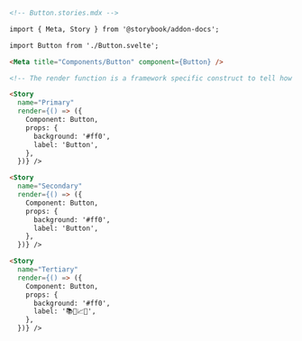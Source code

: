 ```md
<!-- Button.stories.mdx -->

import { Meta, Story } from '@storybook/addon-docs';

import Button from './Button.svelte';

<Meta title="Components/Button" component={Button} />

<!-- The render function is a framework specific construct to tell how the story should render -->

<Story 
  name="Primary"
  render={() => ({
    Component: Button,
    props: {
      background: '#ff0',
      label: 'Button',
    },
  })} />

<Story 
  name="Secondary"
  render={() => ({
    Component: Button,
    props: {
      background: '#ff0',
      label: 'Button',
    },
  })} />

<Story 
  name="Tertiary" 
  render={() => ({
    Component: Button,
    props: {
      background: '#ff0',
      label: '📚📕📈🤓',
    },
  })} />
```